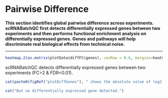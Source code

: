 # Pairwise Difference

**This section identifies global pairwise difference across experiments. scRNABatchQC first detects differentially expressed genes between two experiments and then performs functional enrichment analysis on differentially expressed genes. Genes and pathways will help discriminate real biological effects from technical noise.**

<hr>

```r
heatmap.2(as.matrix(plotData$diffFC$genes), cexRow = 0.6, margins=heatmapMargins, keysize=heatmapKeysize, col=heatmapColors)
```

scRNABatchQC detects differentially expressed genes between two experiments (FC>2 & FDR<0.01). 

```r
cat(paste0(figRef("plotDiffGenes"), " shows the absolute value of log2 transformed fold change of differentially expressed genes in each pairwise comparison."))
```

```r
cat("But no differentially expressed gene detected.")
```
